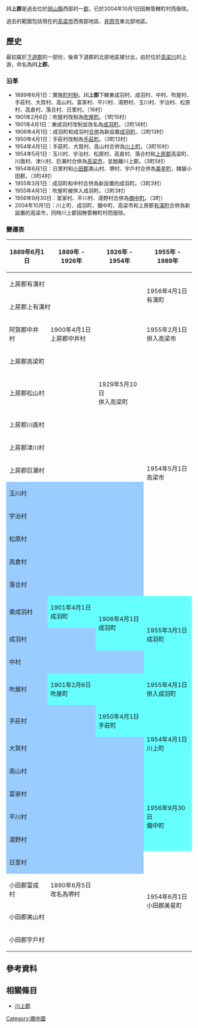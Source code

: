 {{日本郡 (廢除)
| 郡 = 川上郡
| 日文原名 = 川上郡
| 平假名 = かわかみぐん
| 羅馬字拼音 = Kawakami-gun
| 地圖 = 
| 廢除時間 = 2004年10月1日
| 廢除理由 = 無管轄町村
| 廢除時處置 = '''川上郡''' → [[高梁市|高梁市]]
| 現在郡 = 高梁市
| 都道府縣 = 岡山縣
| 編號 = 
| 町 = 3
| 村 =
| 經度 = 
| 緯度 = 
| 註記 = 
|}}
'''川上郡'''是過去位於[[岡山縣|岡山縣]]西部的一[[郡|郡]]，已於2004年10月1日因無管轄町村而廢除。

過去的範圍包括現在的[[高梁市|高梁市]]西南部地區、[[井原市|井原市]]東北部地區。

==歷史==
最初屬於[[下道郡|下道郡]]的一部份，後來下道郡的北部地區被分出，由於位於[[高梁川|高梁川]]的上游，命名為'''川上郡'''。

===沿革===
* 1889年6月1日：實施[[町村制|町村制]]，'''川上郡'''下轄東成羽村、成羽村、中村、吹屋村、手莊村、大賀村、高山村、富家村、平川村、湯野村、玉川村、宇治村、松原村、高倉村、落合村、日里村。（16村）
* 1901年2月6日：吹屋村改制為[[吹屋町|吹屋町]]。（1町15村）
* 1901年4月1日：東成羽村改制並改名為[[成羽町|成羽町]]。（2町14村）
* 1906年4月1日：成羽町和成羽村[[市町村合併|合併]]為新設置[[成羽町|成羽町]]。（2町13村）
* 1950年4月1日：手莊村改制為[[手莊町|手莊町]]。（3町12村）
* 1954年4月1日：手莊町、大賀村、高山村合併為[[川上町|川上町]]。（3町10村）
* 1954年5月1日：玉川村、宇治村、松原村、高倉村、落合村和[[上房郡|上房郡]]高梁町、川面村、津川村、巨瀨村合併為[[高梁市|高梁市]]，並脫離川上郡。（3町5村）
* 1954年6月1日：日里村和[[小田郡|小田郡]]美山村、堺村、宇戶村合併為[[美星町|美星町]]，隸屬小田郡。（3町4村）
* 1955年3月1日：成羽町和中村合併為新設置的成羽町。（3町3村）
* 1955年4月1日：吹屋町被併入成羽町。（2町3村）
* 1956年9月30日：富家村、平川村、湯野村合併為[[備中町|備中町]]。（3町）
* 2004年10月1日：川上町、成羽町、備中町、高梁市和上房郡[[有漢町|有漢町]]合併為新設置的高梁市，同時川上郡因無管轄町村而廢除。

===變遷表===
{| class="wikitable" style="font-size:x-small"
|-
! 1889年6月1日
! colspan=2 | 1889年 - 1926年
! colspan=2 | 1926年 - 1954年
! 1955年 - 1989年
! 1989年 - 現在
! 現在
|-
| colspan=5 | 上房郡有漢村
| rowspan=2 | 1956年4月1日<br>有漢町
| rowspan=23 colspan=2 | 2004年10月1日<br>高梁市
|-
| colspan=5 | 上房郡上有漢村
|-
| 阿賀郡中井村
| colspan=4 | 1900年4月1日<br>上房郡中井村
| 1955年2月1日<br>併入高梁市
|-
| colspan=4 | 上房郡高梁町
| rowspan=10 colspan=2 | 1954年5月1日<br>高梁市
|-
| colspan=3 | 上房郡松山村
| 1929年5月10日<br>併入高梁町
|-
| colspan=4 | 上房郡川面村
|-
| colspan=4 | 上房郡津川村
|-
| colspan=4 | 上房郡巨瀨村
|-
| colspan=4 style="background-color:#9cf;" | 玉川村
|-
| colspan=4 style="background-color:#9cf;" | 宇治村
|-
| colspan=4 style="background-color:#9cf;" | 松原村
|-
| colspan=4 style="background-color:#9cf;" | 高倉村
|-
| colspan=4 style="background-color:#9cf;" | 落合村
|-
| style="background-color:#9cf;" | 東成羽村
| style="background-color:#6ff;" | 1901年4月1日<br>成羽町
| rowspan=2 colspan=3 style="background-color:#6ff;" | 1906年4月1日<br>成羽町
| rowspan=3 style="background-color:#6ff;" | 1955年3月1日<br>成羽町
|-
| colspan=2 style="background-color:#9cf;" | 成羽村
|-
| colspan=5 style="background-color:#9cf;" | 中村
|-
| style="background-color:#9cf;" | 吹屋村
| colspan=4 style="background-color:#6ff;" | 1901年2月6日<br>吹屋町
| style="background-color:#6ff;" | 1955年4月1日<br>併入成羽町
|-
| colspan=3 style="background-color:#9cf;" | 手莊村
| style="background-color:#6ff;" | 1950年4月1日<br>手莊町
| rowspan=3 colspan=2 style="background-color:#6ff;" | 1954年4月1日<br>川上町
|-
| colspan=4 style="background-color:#9cf;" | 大賀村
|-
| colspan=4 style="background-color:#9cf;" | 高山村
|-
| colspan=5 style="background-color:#9cf;" | 富家村
| rowspan=3 style="background-color:#6ff;" | 1956年9月30日<br>備中町
|-
| colspan=5 style="background-color:#9cf;" | 平川村
|-
| colspan=5 style="background-color:#9cf;" | 湯野村
|-
| colspan=4 style="background-color:#9cf;" | 日里村
| rowspan=4 colspan=2 | 1954年6月1日<br>小田郡美星町
| rowspan=4 colspan=2 | 2005年3月1日<br>併入井原市
|-
| 小田郡富成村
| colspan=3 | 1890年6月5日<br>改名為堺村
|-
| colspan=4 | 小田郡美山村
|-
| colspan=4 | 小田郡宇戶村
|}

==參考資料==
{{reflist}}

==相關條目==
* [[川上郡|川上郡]]

{{吉備四國的郡}}

{{Authority control}}
[[Category:備中國|Category:備中國]]